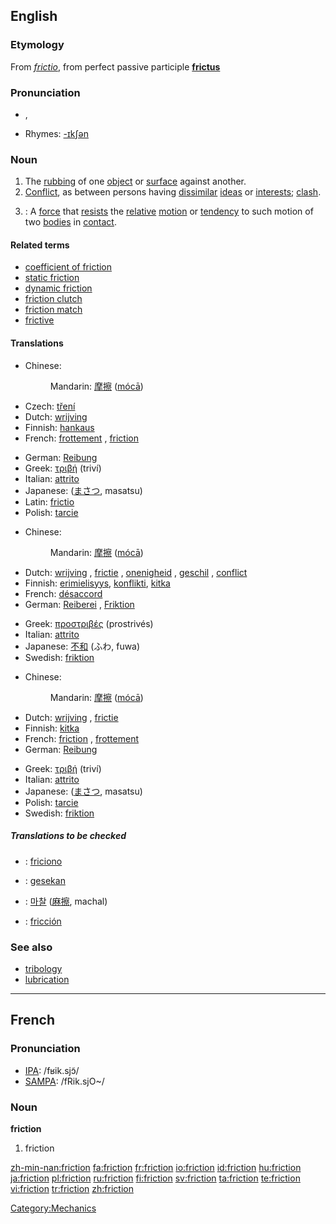{{wikipedia|dab=friction (disambiguation)|friction}}
==English==

===Etymology===
From {{L.}} ''[[frictio]]'', from perfect passive participle '''[[frictus]]'''

===Pronunciation===
* {{IPA|/ˈfɹɪkʃən̩/}}, {{SAMPA|/"frIkS@n/}}
* Rhymes: [[Rhymes:English:-ɪkʃən|-ɪkʃən]]

===Noun===
{{wikipedia|friction|friction (physical force)}}
{{en-noun|-}}

# The [[rubbing]] of one [[object]] or [[surface]] against another.
# [[Conflict]], as between persons having [[dissimilar]] [[ideas]] or [[interests]]; [[clash]].
# {{context|Physics}}: A [[force]] that [[resist]]s the [[relative]] [[motion]] or [[tendency]] to such motion of two [[bodies]] in [[contact]].

====Related terms====
* [[coefficient of friction]]
* [[static friction]]
* [[dynamic friction]]
* [[friction clutch]]
* [[friction match]]
* [[frictive]]

====Translations====
{{trans-top|The rubbing of one object or surface against another}}
* Chinese:
*: Mandarin: [[摩擦]] ([[mócā]])
* Czech: [[tření]] {{n}}
* Dutch: [[wrijving]] {{f}}
* Finnish: [[hankaus]]
* French: [[frottement]] {{m}}, [[friction]] {{f}}
{{trans-mid}}
* German: [[Reibung]] {{f}}
* Greek: [[τριβή]] (triví) {{f}}
* Italian: [[attrito]] {{m}}
* Japanese: {{JAchar|[[摩擦]]}} ([[まさつ]], masatsu)
* Latin: [[frictio]] {{f}}
* Polish: [[tarcie]] {{n}}
{{trans-bottom}}

{{trans-top|conflict}}
* Chinese:
*: Mandarin: [[摩擦]] ([[mócā]])
* Dutch: [[wrijving]] {{f}}, [[frictie]] {{f}}, [[onenigheid]] {{f}}, [[geschil]] {{n}}, [[conflict]] {{n}}
* Finnish: [[erimielisyys]], [[konflikti]], [[kitka]]
* French: [[désaccord]] {{m}}
* German: [[Reiberei]] {{f}}, [[Friktion]] {{f}}
{{trans-mid}}
* Greek: [[προστριβές]] (prostrivés) {{f|p}}
* Italian: [[attrito]] {{m}}
* Japanese: [[不和]] (ふわ, fuwa)
* Swedish: [[friktion]] {{c}}
{{trans-bottom}}

{{trans-top|A force that resists the relative motion or tendency to such motion of two bodies in contact}}
* Chinese:
*: Mandarin: [[摩擦]] ([[mócā]])
* Dutch: [[wrijving]] {{f}}, [[frictie]] {{f}}
* Finnish: [[kitka]]
* French: [[friction]] {{f}}, [[frottement]] {{m}}
* German: [[Reibung]] {{f}}
{{trans-mid}}
* Greek: [[τριβή]] (triví) {{f}}
* Italian: [[attrito]] {{m}}
* Japanese: {{JAchar|[[摩擦]]}} ([[まさつ]], masatsu)
* Polish: [[tarcie]] {{n}}
* Swedish: [[friktion]] {{c}}
{{trans-bottom}}

=====Translations to be checked=====
{{checktrans}}
{{top}}
* {{ttbc|Ido}}: [[friciono]]
* {{ttbc|Indonesian}}: [[gesek|gesekan]]
{{mid}}
* {{ttbc|Korean}}: [[마찰]] ([[麻擦]], machal)
* {{ttbc|Spanish}}: [[fricción]] {{f}}
{{bottom}}

===See also===
* [[tribology]]
* [[lubrication]]

----

==French==

===Pronunciation===
* [[w:IPA|IPA]]: /fʁik.sjɔ̃/
* [[w:SAMPA|SAMPA]]: /fRik.sjO~/

===Noun===
'''friction''' {{f}}

# friction

[[Category:Mechanics]]

[[zh-min-nan:friction]]
[[fa:friction]]
[[fr:friction]]
[[io:friction]]
[[id:friction]]
[[hu:friction]]
[[ja:friction]]
[[pl:friction]]
[[ru:friction]]
[[fi:friction]]
[[sv:friction]]
[[ta:friction]]
[[te:friction]]
[[vi:friction]]
[[tr:friction]]
[[zh:friction]]